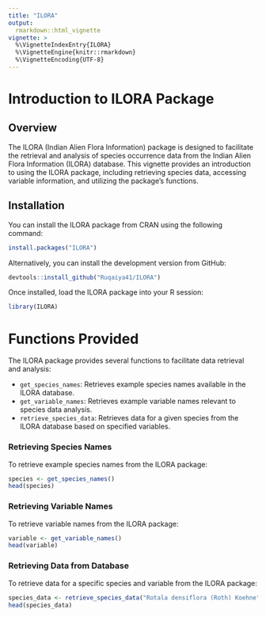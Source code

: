```yaml
---
title: "ILORA"
output: 
  rmarkdown::html_vignette
vignette: >
  %\VignetteIndexEntry{ILORA}
  %\VignetteEngine{knitr::rmarkdown}
  %\VignetteEncoding{UTF-8}
---
```


# Introduction to ILORA Package

## Overview

The ILORA (Indian Alien Flora Information) package is designed to facilitate the retrieval and analysis of species occurrence data from the Indian Alien Flora Information (ILORA) database. This vignette provides an introduction to using the ILORA package, including retrieving species data, accessing variable information, and utilizing the package's functions.

## Installation

You can install the ILORA package from CRAN using the following command:

```r
install.packages("ILORA")
```

Alternatively, you can install the development version from GitHub:

```r
devtools::install_github("Ruqaiya41/ILORA")
```
Once installed, load the ILORA package into your R session:

```r
library(ILORA)
```

# Functions Provided

The ILORA package provides several functions to facilitate data retrieval and analysis:

- `get_species_names`: Retrieves example species names available in the ILORA database.
- `get_variable_names`: Retrieves example variable names relevant to species data analysis.
- `retrieve_species_data`: Retrieves data for a given species from the ILORA database based on specified variables.


### Retrieving Species Names

To retrieve example species names from the ILORA package:

```r
species <- get_species_names()
head(species)
```


### Retrieving Variable Names

To retrieve variable names from the ILORA package:

```r
variable <- get_variable_names()
head(variable)
```

### Retrieving Data from Database

To retrieve data for a specific species and variable from the ILORA package:

```r
species_data <- retrieve_species_data("Rotala densiflora (Roth) Koehne", c("orders", "0700_Fuels2", "genus", "species"))
head(species_data)
```

